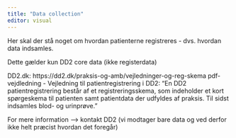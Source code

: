 ```yaml
---
title: "Data collection"
editor: visual
---
```


Her skal der stå noget om hvordan patienterne registreres - dvs. hvordan data indsamles. 

Dette gælder kun DD2 core data (ikke registerdata)



DD2.dk: https://dd2.dk/praksis-og-amb/vejledninger-og-reg-skema
pdf-vejdledning - Vejledning til patientregistrering i DD2: "En DD2 patientregistrering består af et registreringsskema, som indeholder et kort spørgeskema til patienten samt patientdata der udfyldes af praksis. Til sidst indsamles blod- og urinprøve."


For mere information --> kontakt DD2 (vi modtager bare data og ved derfor ikke helt præcist hvordan det foregår)